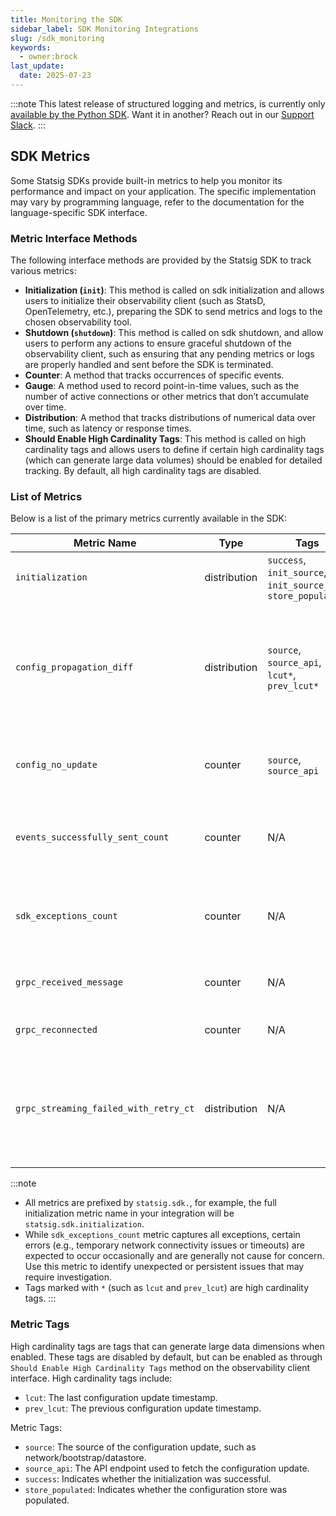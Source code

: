 ```yaml
---
title: Monitoring the SDK
sidebar_label: SDK Monitoring Integrations
slug: /sdk_monitoring
keywords:
  - owner:brock
last_update:
  date: 2025-07-23
---
```


:::note
This latest release of structured logging and metrics, is currently only [available by the Python SDK](/server/pythonSDK/#sdk-monitoring-). Want it in another? Reach out in our [Support Slack](https://statsig.com/slack).
:::

## SDK Metrics
Some Statsig SDKs provide built-in metrics to help you monitor its performance and impact on your application. The specific implementation may vary by programming language, refer to the documentation for the language-specific SDK interface.

### Metric Interface Methods

The following interface methods are provided by the Statsig SDK to track various metrics:

- **Initialization (`init`)**: This method is called on sdk initialization and allows users to initialize their observability client (such as StatsD, OpenTelemetry, etc.), preparing the SDK to send metrics and logs to the chosen observability tool.
- **Shutdown (`shutdown`)**: This method is called on sdk shutdown, and allow users to perform any actions to ensure graceful shutdown of the observability client, such as ensuring that any pending metrics or logs are properly handled and sent before the SDK is terminated.
- **Counter**: A method that tracks occurrences of specific events.
- **Gauge**: A method used to record point-in-time values, such as the number of active connections or other metrics that don’t accumulate over time.
- **Distribution**: A method that tracks distributions of numerical data over time, such as latency or response times.
- **Should Enable High Cardinality Tags**: This method is called on high cardinality tags and allows users to define if certain high cardinality tags (which can generate large data volumes) should be enabled for detailed tracking. By default, all high cardinality tags are disabled.

### List of Metrics

Below is a list of the primary metrics currently available in the SDK:

| **Metric Name**               | **Type**       | **Tags**                                          | **Description**                                                                                   |
|-------------------------------|----------------|---------------------------------------------------|---------------------------------------------------------------------------------------------------|
| `initialization`              | distribution   | `success`, `init_source`, `init_source_api`, `store_populated` | Tracks SDK initialization duration. |
| `config_propagation_diff`     | distribution   | `source`, `source_api`, `lcut*`, `prev_lcut*`     | Measures the time difference between the last config updated time vs the time that sdk received the config. |
| `config_no_update`            | counter        | `source`, `source_api`                            | Tracks occurrences of no configuration updates. |
| `events_successfully_sent_count`              | counter        | N/A                           | Tracks number of events sent successfully to the Statsig server. |
| `sdk_exceptions_count`        | counter | N/A | Tracks occurrences of unexpected exceptions caught. |
| `grpc_received_message`       | counter | N/A | GRPC Streaming received a new message |
| `grpc_reconnected`       | counter | N/A | GRPC streaming reconnected |
| `grpc_streaming_failed_with_retry_ct`       | distribution | N/A | Streaming failed and how many retry we are on (to estimate how long the client has been disconnected) |

:::note
- All metrics are prefixed by `statsig.sdk.`, for example, the full initialization metric name in your integration will be `statsig.sdk.initialization`.
- While `sdk_exceptions_count` metric captures all exceptions, certain errors (e.g., temporary network connectivity issues or timeouts) are expected to occur occasionally and are generally not cause for concern. Use this metric to identify unexpected or persistent issues that may require investigation.
- Tags marked with `*` (such as `lcut` and `prev_lcut`) are high cardinality tags.
:::

### Metric Tags

High cardinality tags are tags that can generate large data dimensions when enabled. These tags are disabled by default, but can be enabled as through `Should Enable High Cardinality Tags` method on the observability client interface. High cardinality tags include:
- `lcut`: The last configuration update timestamp.
- `prev_lcut`: The previous configuration update timestamp.

Metric Tags:
- `source`: The source of the configuration update, such as network/bootstrap/datastore.
- `source_api`: The API endpoint used to fetch the configuration update.
- `success`: Indicates whether the initialization was successful.
- `store_populated`: Indicates whether the configuration store was populated.
